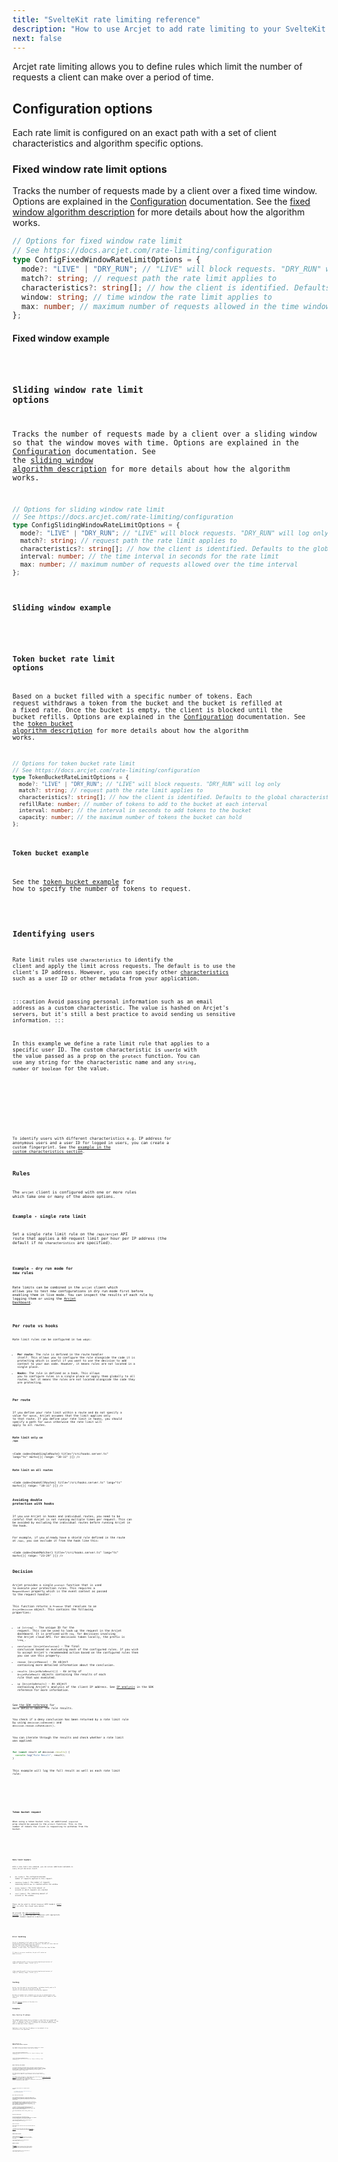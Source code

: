 ```yaml
---
title: "SvelteKit rate limiting reference"
description: "How to use Arcjet to add rate limiting to your SvelteKit app."
next: false
---
```



Arcjet rate limiting allows you to define rules which limit the number of
requests a client can make over a period of time.

## Configuration options

Each rate limit is configured on an exact path with a set of client
characteristics and algorithm specific options.

### Fixed window rate limit options

Tracks the number of requests made by a client over a fixed time window. Options
are explained in the [Configuration](/rate-limiting/configuration)
documentation. See the [fixed window algorithm
description](/rate-limiting/algorithms#fixed-window) for more details about how
the algorithm works.

```ts
// Options for fixed window rate limit
// See https://docs.arcjet.com/rate-limiting/configuration
type ConfigFixedWindowRateLimitOptions = {
  mode?: "LIVE" | "DRY_RUN"; // "LIVE" will block requests. "DRY_RUN" will log only
  match?: string; // request path the rate limit applies to
  characteristics?: string[]; // how the client is identified. Defaults to the global characteristics if unset
  window: string; // time window the rate limit applies to
  max: number; // maximum number of requests allowed in the time window
};
```

#### Fixed window example

<Code code={ConfigFixedWindow} lang="ts" />

### Sliding window rate limit options

Tracks the number of requests made by a client over a sliding window so that the
window moves with time. Options are explained in the
[Configuration](/rate-limiting/configuration) documentation. See the [sliding
window algorithm description](/rate-limiting/algorithms#sliding-window) for more
details about how the algorithm works.

```ts
// Options for sliding window rate limit
// See https://docs.arcjet.com/rate-limiting/configuration
type ConfigSlidingWindowRateLimitOptions = {
  mode?: "LIVE" | "DRY_RUN"; // "LIVE" will block requests. "DRY_RUN" will log only
  match?: string; // request path the rate limit applies to
  characteristics?: string[]; // how the client is identified. Defaults to the global characteristics if unset
  interval: number; // the time interval in seconds for the rate limit
  max: number; // maximum number of requests allowed over the time interval
};
```

#### Sliding window example

<Code code={ConfigSlidingWindow} lang="ts" />

### Token bucket rate limit options

Based on a bucket filled with a specific number of tokens. Each request
withdraws a token from the bucket and the bucket is refilled at a fixed rate.
Once the bucket is empty, the client is blocked until the bucket refills.
Options are explained in the [Configuration](/rate-limiting/configuration)
documentation. See the [token bucket algorithm
description](/rate-limiting/algorithms#token-bucket) for more details about how
the algorithm works.

```ts
// Options for token bucket rate limit
// See https://docs.arcjet.com/rate-limiting/configuration
type TokenBucketRateLimitOptions = {
  mode?: "LIVE" | "DRY_RUN"; // "LIVE" will block requests. "DRY_RUN" will log only
  match?: string; // request path the rate limit applies to
  characteristics?: string[]; // how the client is identified. Defaults to the global characteristics if unset
  refillRate: number; // number of tokens to add to the bucket at each interval
  interval: number; // the interval in seconds to add tokens to the bucket
  capacity: number; // the maximum number of tokens the bucket can hold
};
```

#### Token bucket example

See the [token bucket example](#token-bucket-request) for how to specify the
number of tokens to request.

<Code code={ConfigTokenBucket} lang="ts" />

## Identifying users

Rate limit rules use `characteristics` to identify the client and apply the
limit across requests. The default is to use the client's IP address. However,
you can specify other
[characteristics](/rate-limiting/configuration#characteristics) such as a user
ID or other metadata from your application.

:::caution
Avoid passing personal information such as an email address as a custom
characteristic. The value is hashed on Arcjet's servers, but it's still a best
practice to avoid sending us sensitive information.
:::

In this example we define a rate limit rule that applies to a specific user ID.
The custom characteristic is `userId` with the value passed as a prop on the
`protect` function. You can use any string for the characteristic name and any
`string`, `number` or `boolean` for the value.

<Tabs>
  <TabItem label="TS">
    <Code
      code={ByUserIdTS}
      lang="ts"
      title="/src/routes/api/arcjet/+server.ts"
      mark={[{ range: "12,22" }]}
    />
  </TabItem>
  <TabItem label="JS">
    <Code
      code={ByUserIdJS}
      lang="js"
      title="/src/routes/api/arcjet/+server.js"
      mark={[{ range: "12,22" }]}
    />
  </TabItem>
</Tabs>

To identify users with different characteristics e.g. IP address for anonymous
users and a user ID for logged in users, you can create a custom fingerprint.
See the [example in the custom characteristics
section](/rate-limiting/configuration#ip-address--user-id).

## Rules

The `arcjet` client is configured with one or more rules which take one or many
of the above options.

### Example - single rate limit

Set a single rate limit rule on the `/api/arcjet` API route that applies a 60
request limit per hour per IP address (the default if no `characteristics` are
specified).

<Code code={SingleRateLimit} lang="ts" />

### Example - dry run mode for new rules

Rate limits can be combined in the `arcjet` client which allows you to test new
configurations in dry run mode first before enabling them in live mode. You can
inspect the results of each rule by logging them or using the [Arcjet
Dashboard](https://app.arcjet.com).

<Code code={DryRun} lang="ts" />

## Per route vs hooks

Rate limit rules can be configured in two ways:

- **Per route**: The rule is defined in the route handler itself. This allows
  you to configure the rule alongside the code it is protecting which is useful
  if you want to use the decision to add context to your own code. However, it
  means rules are not located in a single place.
- **Hooks**: The rule is defined as a hook. This allows you to
  configure rules in a single place or apply them globally to all routes, but
  it means the rules are not located alongside the code they are protecting.

### Per route

If you define your rate limit within a route and do not specify a value for
`match`, Arcjet assumes that the limit applies only to that route. If you define
your rate limit in hooks, you should specify a path for `match` otherwise
the rate limit will apply to all routes.

#### Rate limit only on `/api`

<Code
  code={HookSingleRoute}
  title="/src/hooks.server.ts"
  lang="ts"
  mark={[{ range: "10-11" }]}
/>

#### Rate limit on all routes

<Code
  code={HookAllRoutes}
  title="/src/hooks.server.ts"
  lang="ts"
  mark={[{ range: "10-11" }]}
/>

### Avoiding double protection with hooks

If you use Arcjet in hooks and individual routes, you need to be careful
that Arcjet is not running multiple times per request. This can be avoided by
excluding the individual routes before running Arcjet in the hook.

For example, if you already have a shield rule defined in the route
at `/api`, you can exclude it from the hook like this:

<Code
  code={HookMatcher}
  title="/src/hooks.server.ts"
  lang="ts"
  mark={[{ range: "23-29" }]}
/>

## Decision

Arcjet provides a single `protect` function that is used to execute your
protection rules. This requires a `RequestEvent` property which is the event
context as passed to the request handler.

This function returns a `Promise` that resolves to an
`ArcjetDecision` object. This contains the following properties:

- `id` (`string`) - The unique ID for the request. This can be used to look up
  the request in the Arcjet dashboard. It is prefixed with `req_` for decisions
  involving the Arcjet cloud API. For decisions taken locally, the prefix is
  `lreq_`.
- `conclusion` (`ArcjetConclusion`) - The final conclusion based on evaluating
  each of the configured rules. If you wish to accept Arcjet's recommended
  action based on the configured rules then you can use this property.
- `reason` (`ArcjetReason`) - An object containing more detailed
  information about the conclusion.
- `results` (`ArcjetRuleResult[]`) - An array of `ArcjetRuleResult` objects
  containing the results of each rule that was executed.
- `ip` (`ArcjetIpDetails`) - An object containing Arcjet's analysis of the
  client IP address. See [IP analysis](/reference/sveltekit/#ip-analysis) in the
  SDK reference for more information.

See [the SDK reference](/reference/nextjs#results) for more details about the
rule results.

You check if a deny conclusion has been returned by a rate limit rule by using
`decision.isDenied()` and `decision.reason.isRateLimit()`.

You can iterate through the results and check whether a rate limit was applied:

```ts
for (const result of decision.results) {
  console.log("Rule Result", result);
}
```

This example will log the full result as well as each rate limit rule:

<Tabs>
  <TabItem label="TS">
    <Code
      code={DecisionLogTS}
      title="/src/routes/api/arcjet/+server.ts"
      lang="ts"
      mark={[{ range: "25-35" }]}
    />
  </TabItem>
  <TabItem label="JS">
    <Code
      code={DecisionLogJS}
      title="/src/routes/api/arcjet/+server.js"
      lang="js"
      mark={[{ range: "25-35" }]}
    />
  </TabItem>
</Tabs>

### Token bucket request

When using a token bucket rule, an additional `requested` prop should be passed
to the `protect` function. This is the number of tokens the client is requesting
to withdraw from the bucket.

<Tabs>
  <TabItem label="TS">
    <Code
      code={TokenBucketTS}
      title="/src/routes/api/arcjet/+server.ts"
      lang="ts"
      mark={[{ range: "8-14,19" }]}
    />
  </TabItem>
  <TabItem label="JS">
    <Code
      code={TokenBucketJS}
      title="/src/routes/api/arcjet/+server.js"
      lang="js"
      mark={[{ range: "8-14,19" }]}
    />
  </TabItem>
</Tabs>

### Rate limit headers

With a rate limit rule enabled, you can access additional metadata in every
Arcjet decision result:

- `max` (`number`): The configured maximum number of requests applied to this
  request.
- `remaining` (`number`): The number of requests remaining before `max` is
  reached within the window.
- `window` (`number`): The total amount of seconds in which requests are
  counted.
- `reset` (`number`): The remaining amount of seconds in the window.

These can be used to return `RateLimit` HTTP headers ([draft
RFC](https://ietf-wg-httpapi.github.io/ratelimit-headers/draft-ietf-httpapi-ratelimit-headers.html)) to
offer the client more detail.

We provide the [@arcjet/decorate
package](https://github.com/arcjet/arcjet-js/tree/main/decorate) for decorating
your responses with appropriate `RateLimit` headers based on a decision.

<Tabs>
  <TabItem label="TS">
    <Code
      code={HeadersTS}
      title="/src/routes/api/arcjet/+server.ts"
      lang="ts"
      mark={[{ range: "2,26-27" }]}
    />
  </TabItem>
  <TabItem label="JS">
    <Code
      code={HeadersJS}
      title="/src/routes/api/arcjet/+server.js"
      lang="js"
      mark={[{ range: "2,26-27" }]}
    />
  </TabItem>
</Tabs>

## Error handling

Arcjet is designed to fail open so that a service issue or misconfiguration does
not block all requests. The SDK will also time out and fail open after 1000ms
when `NODE_ENV` or `ARCJET_ENV` is `development` and 500ms otherwise. However,
in most cases, the response time will be less than 20-30ms.

If there is an error condition, Arcjet will return an `ERROR` `conclusion`.

<Tabs>
<TabItem label="TS">

<Code
  code={ErrorsTS}
  title="/src/routes/api/arcjet/+server.ts"
  lang="ts"
  mark={[{ range: "21-26" }]}
/>

</TabItem>
<TabItem label="JS">

<Code
  code={ErrorsJS}
  title="/src/routes/api/arcjet/+server.js"
  lang="js"
  mark={[{ range: "21-26" }]}
/>

</TabItem>
</Tabs>

## Testing

Arcjet runs the same in any environment, including locally and in CI. You can
use the `mode` set to `DRY_RUN` to log the results of rule execution without
blocking any requests.

We have an example test framework you can use to automatically test your rules.
Arcjet can also be triggered based using a sample of your traffic.

See the [Testing](/testing) section of the docs for details.

## Examples

### Rate limit by IP address

The example below shows how to configure a rate limit on a single API route. It
applies a limit of 60 requests per hour per IP address. If the limit is
exceeded, the client is blocked for 10 minutes before being able to make any
further requests.

Applying a rate limit by IP address is the default if no
`characteristics` are specified.

<Tabs>
<TabItem label="TS">

<Code code={ByIPTS} title="/src/routes/api/arcjet/+server.ts" lang="ts" />

</TabItem>
<TabItem label="JS">

<Code code={ByIPJS} title="/src/routes/api/arcjet/+server.js" lang="js" />

</TabItem>
</Tabs>

### Rate limit by IP address with custom response

The example below is the same as the one above. However this example also shows
a customized response rather than the default

<Tabs>
<TabItem label="TS">

<Code
  code={ByIPCustomResponseTS}
  title="/src/routes/api/arcjet/+server.ts"
  lang="ts"
  mark={[{ range: "22-28" }]}
/>

</TabItem>
<TabItem label="JS">

<Code
  code={ByIPCustomResponseJS}
  title="/src/routes/api/arcjet/+server.js"
  lang="js"
  mark={[{ range: "22-28" }]}
/>

</TabItem>
</Tabs>

### Rate limit by AI tokens

If you are building an AI application you may be more interested in the number
of AI tokens rather than the number of HTTP requests. Popular AI APIs such as
OpenAI are billed based on the number of tokens consumed and the number of
tokens is variable depending on the request e.g. conversation length or image
size.

The token bucket algorithm is a good fit for this use case because you can vary
the number of tokens withdrawn from the bucket with every request.

The example below configures a token bucket rate limit using the
[openai-chat-tokens library](https://github.com/hmarr/openai-chat-tokens) to
track the number of tokens used by a `gpt-3.5-turbo` AI chatbot. It sets a limit
of `2,000` tokens per hour with a maximum of `5,000` tokens in the bucket. This
allows for a reasonable conversation length without consuming too many tokens.

<Tabs>
  <TabItem label="TS">
    <Code
      code={AIChatBotTS}
      title="/src/routes/api/arcjet/+server.ts"
      lang="ts"
      mark={[{ range: "40-42,45" }]}
    />
  </TabItem>
  <TabItem label="JS">
    <Code
      code={AIChatBotJS}
      title="/src/routes/api/arcjet/+server.ts"
      lang="js"
      mark={[{ range: "40-42,45" }]}
    />
  </TabItem>
</Tabs>

You can test this code with a `curl` request from the terminal:

```bash
curl -H "Content-Type: application/json" \
     -d '{"messages":[{"role":"user", "content":"Hello world!"}]}' \
     http://localhost:5173/api/arcjet
```

### Rate limit by API key header

APIs are commonly protected by keys. You may wish to apply a rate limit based on
the key, regardless of which IPs the requests come from. To achieve this, you
can specify the characteristics Arcjet will use to track the limit.

The example below shows how to configure a rate limit on a single API route. It
applies a limit of 60 requests per hour per API key, where the key is provided
in a custom header called `x-api-key`. If the limit is exceeded, the client is
blocked for 10 minutes before being able to make any further requests.

:::caution
If you specify different characteristics and do not include `ip.src`, you may
inadvertently rate limit everyone. Be sure to include a characteristic which can
narrowly identify each client, such as an API key as shown here.
:::

<Code code={ByAPIKeyHeader} lang="ts" mark={[{ range: "9" }]} />

### Wildcard matching paths

The Arcjet rate limit `match` configuration does not currently support
wildcards. This is on our roadmap, but in the meantime you can use conditionals
in your SvelteKit hook instead.

<Code
  code={HookMatchingPaths}
  title="/src/hooks.server.ts"
  lang="ts"
  mark={[{ range: "23-24" }]}
/>

### Global rate limit

Using SvelteKit hooks allows you to set a rate limit that applies to every
route:

:::note
Hooks run on every route so be careful to [avoid double
protection](#avoiding-double-protection-with-hooks) if you are
configuring Arcjet directly on other routes.
:::

<Code code={HookGlobal} title="/src/hooks.server.ts" lang="ts" />

### Response based on the path

You can also use the `event`
[`RequestEvent`](https://kit.svelte.dev/docs/types#public-types-requestevent)
object to customize the response based on the path. In this example, we'll
return a JSON response for API requests, and a HTML response for other requests.

<Code
  code={HookResponsePath}
  title="/src/hooks.server.ts"
  lang="ts"
  mark={[{ range: "26-30" }]}
/>

### Rewrite or redirect

The
[`NextResponse`](https://nextjs.org/docs/advanced-features/Hook#nextresponse)
object returned to the client can also be used to rewrite or redirect the
request. For example, you might want to return a JSON response for API route
requests, but redirect all page route requests to an error page.

<Code
  code={HookRewriteRedirect}
  title="/src/hooks.server.ts"
  lang="ts"
  mark={[{ range: "26-30" }]}
/>

<Comments />
